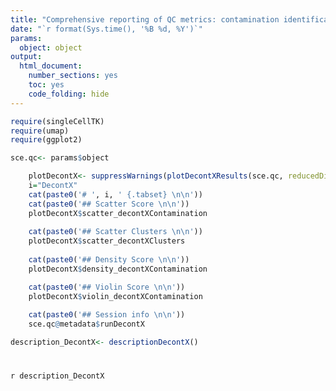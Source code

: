 ```yaml
---
title: "Comprehensive reporting of QC metrics: contamination identification using decontX"
date: "`r format(Sys.time(), '%B %d, %Y')`"
params: 
  object: object
output:
  html_document:
    number_sections: yes
    toc: yes
    code_folding: hide
---
```


```r
require(singleCellTK)
require(umap)
require(ggplot2)
```

```r
sce.qc<- params$object
```

```r
    plotDecontX<- suppressWarnings(plotDecontXResults(sce.qc, reducedDimName = "UMAP"))
    i="DecontX"
    cat(paste0('# ', i, ' {.tabset} \n\n'))
    cat(paste0('## Scatter Score \n\n'))
    plotDecontX$scatter_decontXContamination
    
    cat(paste0('## Scatter Clusters \n\n'))
    plotDecontX$scatter_decontXClusters
   
    cat(paste0('## Density Score \n\n'))
    plotDecontX$density_decontXContamination

    cat(paste0('## Violin Score \n\n'))
    plotDecontX$violin_decontXContamination
    
    cat(paste0('## Session info \n\n'))
    sce.qc@metadata$runDecontX
```

```r
description_DecontX<- descriptionDecontX()
```

# {.unlisted .unnumbered .toc-ignore}
`r description_DecontX`
